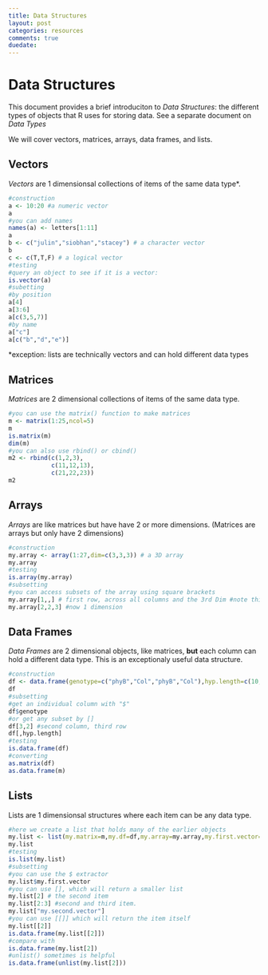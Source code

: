 ```yaml
---
title: Data Structures
layout: post
categories: resources
comments: true
duedate:
---
```


Data Structures
========================================================
This document provides a brief introduciton to *Data Structures*: the different types of objects that R uses for storing data.  See a separate document on *Data Types*

We will cover vectors, matrices, arrays, data frames, and lists.

Vectors
-------
*Vectors* are 1 dimensionsal collections of items of the same data type*.

```r
#construction
a <- 10:20 #a numeric vector
a
#you can add names
names(a) <- letters[1:11]
a
b <- c("julin","siobhan","stacey") # a character vector
b
c <- c(T,T,F) # a logical vector
#testing
#query an object to see if it is a vector:
is.vector(a)
#subetting
#by position
a[4]
a[3:6]
a[c(3,5,7)]
#by name
a["c"]
a[c("b","d","e")]
```
*exception: lists are technically vectors and can hold different data types


Matrices
--------
*Matrices* are 2 dimensional collections of items of the same data type.

```r
#you can use the matrix() function to make matrices
m <- matrix(1:25,ncol=5)
m
is.matrix(m)
dim(m)
#you can also use rbind() or cbind()
m2 <- rbind(c(1,2,3),
            c(11,12,13),
            c(21,22,23))
m2
```

Arrays
------
*Arrays* are like matrices but have have 2 or more dimensions.  (Matrices are arrays but only have 2 dimensions)
```r
#construction
my.array <- array(1:27,dim=c(3,3,3)) # a 3D array
my.array
#testing
is.array(my.array)
#subsetting
#you can access subsets of the array using square brackets
my.array[1,,] # first row, across all columns and the 3rd Dim #note this is now 2 dimensions
my.array[2,2,3] #now 1 dimension
```

Data Frames
-----------
*Data Frames* are 2 dimensional objects, like matrices, **but** each column can hold a different data type.  This is an exceptionaly useful data structure.

```r
#construction
df <- data.frame(genotype=c("phyB","Col","phyB","Col"),hyp.length=c(10,3,9,2))
df
#subsetting
#get an individual column with "$"
df$genotype
#or get any subset by []
df[3,2] #second column, third row
df[,hyp.length]
#testing
is.data.frame(df)
#converting
as.matrix(df)
as.data.frame(m)

```

Lists
-----
Lists are 1 dimensionsal structures where each item can be any data type.
```r
#here we create a list that holds many of the earlier objects
my.list <- list(my.matrix=m,my.df=df,my.array=my.array,my.first.vector=a,my.second.vector=b)
my.list
#testing
is.list(my.list)
#subsetting
#you can use the $ extractor
my.list$my.first.vector
#you can use [], which will return a smaller list
my.list[2] # the second item
my.list[2:3] #second and third item.
my.list["my.second.vector"]
#you can use [[]] which will return the item itself
my.list[[2]]
is.data.frame(my.list[[2]])
#compare with
is.data.frame(my.list[2])
#unlist() sometimes is helpful
is.data.frame(unlist(my.list[2]))
```
